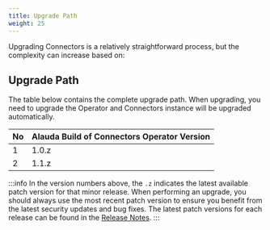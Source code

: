 ```yaml
---
title: Upgrade Path
weight: 25
---
```


Upgrading Connectors is a relatively straightforward process, but the complexity can increase based on:

## Upgrade Path

The table below contains the complete upgrade path. When upgrading, you need to upgrade the Operator and Connectors instance will be upgraded automatically.

| No  | Alauda Build of Connectors Operator Version |
| --- | ---------------- |
| 1   | 1.0.z           |
| 2   | 1.1.z          |

:::info
In the version numbers above, the `.z` indicates the latest available patch version for that minor release.
When performing an upgrade, you should always use the most recent patch version to ensure you benefit from the latest security updates and bug fixes.
The latest patch versions for each release can be found in the [Release Notes](../overview/release_notes.mdx).
:::

